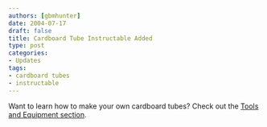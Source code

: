 ```yaml
---
authors: [gbmhunter]
date: 2004-07-17
draft: false
title: Cardboard Tube Instructable Added
type: post
categories:
- Updates
tags:
- cardboard tubes
- instructable
---
```



Want to learn how to make your own cardboard tubes? Check out the <a href="/pyrotechnics/making-your-own-cardboard-tubes/">Tools and Equipment section</a>.
